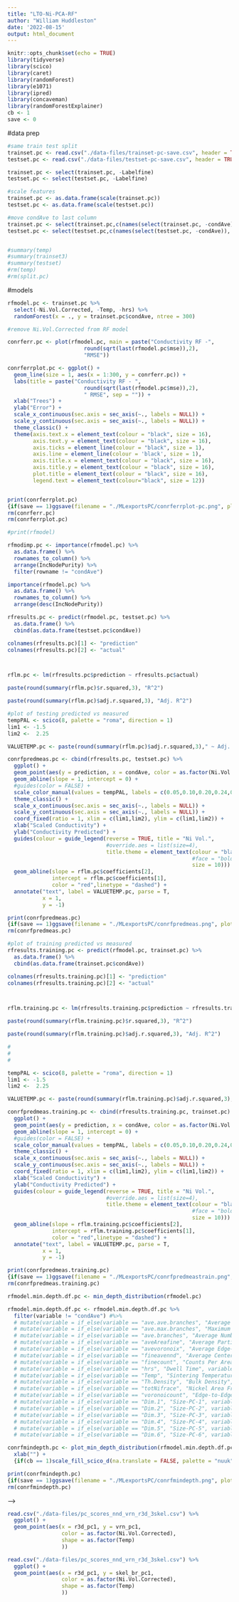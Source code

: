 ```yaml
---
title: "LTO-Ni-PCA-RF"
author: "William Huddleston"
date: '2022-08-15'
output: html_document
---
```


```r
knitr::opts_chunk$set(echo = TRUE)
library(tidyverse)
library(scico)
library(caret)
library(randomForest)
library(e1071)
library(ipred)
library(concaveman)
library(randomForestExplainer)
cb <- 1
save <- 0
```

#data prep

<!--
```r
df_particles_fine %>% 
  select(Labelfine,condAve) %>% 
  unique() %>%
  filter(is.na(condAve) == FALSE)
```


```r
PC_compiled.full <- read.csv("./data-files/pc_scores_nnd_vrn_r3d_3skel.csv")

PC_compiled.mid <- df_particles_fine %>%
  select(Labelfine, magx) %>%
  unique() %>%
  left_join(PC_compiled.full,., by = "Labelfine") %>%
  filter(is.na(condAve) == FALSE) %>%
  mutate(condAve = log(condAve)) #%>%
  #filter(magx == 10)

PC_compiled <- PC_compiled.mid %>%
  select(-1,-3) %>%
  #select(1:60,condAve) %>%
  filter(is.na(condAve) == FALSE) %>%
  #
  select(Labelfine,
         nnd_pc1,nnd_pc2,nnd_pc3,nnd_pc4,
         vrn_pc1,vrn_pc2,vrn_pc3,vrn_pc4,
         r3d_pc1,r3d_pc2,r3d_pc3,r3d_pc4,
         skel_avbr_pc1,skel_avbr_pc2,skel_avbr_pc3,skel_avbr_pc4,
         skel_br_pc1,skel_br_pc2,skel_br_pc3,skel_br_pc4,
         skel_mxbr_pc1,skel_mxbr_pc2,skel_mxbr_pc3,skel_mxbr_pc4,
         Ni.Vol.Corrected, Temp, hrs,
         condAve)



#summary(PC_compiled)
```

```r
#tempscaled.pc <- as.data.frame(scale(PC_compiled))

#split into testing and training
split.pc <- createDataPartition(PC_compiled$condAve, p = 0.7, times = 4)


trainset.pc <- PC_compiled[as.vector(split.pc[[1]]),]
testset.pc <- PC_compiled[-as.vector(split.pc[[1]]),]



trainset.pc.noscale <- trainset.pc
testset.pc.noscale <- testset.pc
trainset.pc.noscale <- select(trainset.pc.noscale,c(names(select(trainset.pc.noscale, -condAve)), "condAve"))
testset.pc.noscale <- select(testset.pc.noscale,c(names(select(testset.pc.noscale, -condAve)), "condAve"))
write.table(trainset.pc.noscale, file = "./data-files/trainset-pc-save.csv", row.names = FALSE, sep = ",")
write.table(testset.pc.noscale, file = "./data-files/testset-pc-save.csv", row.names = FALSE, sep = ",")
```
-->


```r
#same train test split
trainset.pc <- read.csv("./data-files/trainset-pc-save.csv", header = TRUE)
testset.pc <- read.csv("./data-files/testset-pc-save.csv", header = TRUE)

trainset.pc <- select(trainset.pc, -Labelfine)
testset.pc <- select(testset.pc, -Labelfine)

#scale features
trainset.pc <- as.data.frame(scale(trainset.pc))
testset.pc <- as.data.frame(scale(testset.pc))

#move condAve to last column
trainset.pc <- select(trainset.pc,c(names(select(trainset.pc, -condAve)), "condAve"))
testset.pc <- select(testset.pc,c(names(select(testset.pc, -condAve)), "condAve"))


#summary(temp)
#summary(trainset3)
#summary(testset)
#rm(temp)
#rm(split.pc)


```



#models

```r

rfmodel.pc <- trainset.pc %>%
  select(-Ni.Vol.Corrected, -Temp, -hrs) %>%
  randomForest(x = ., y = trainset.pc$condAve, ntree = 300)

#remove Ni.Vol.Corrected from RF model

conrferr.pc <- plot(rfmodel.pc, main = paste("Conductivity RF -", 
                        round(sqrt(last(rfmodel.pc$mse)),2),
                        "RMSE"))

conrferrplot.pc <- ggplot() +
  geom_line(size = 1, aes(x = 1:300, y = conrferr.pc)) +
  labs(title = paste("Conductivity RF - ", 
                        round(sqrt(last(rfmodel.pc$mse)),2),
                        " RMSE", sep = "")) +
  xlab("Trees") +
  ylab("Error") +
  scale_x_continuous(sec.axis = sec_axis(~., labels = NULL)) +
  scale_y_continuous(sec.axis = sec_axis(~., labels = NULL)) +
  theme_classic() +
  theme(axis.text.x = element_text(colour = "black", size = 16),
        axis.text.y = element_text(colour = "black", size = 16),
        axis.ticks = element_line(colour = "black", size = 1),
        axis.line = element_line(colour = 'black', size = 1),
        axis.title.x = element_text(colour = "black", size = 16),
        axis.title.y = element_text(colour = "black", size = 16),
        plot.title = element_text(colour = "black", size = 16),
        legend.text = element_text(colour="black", size = 12))


print(conrferrplot.pc)
{if(save == 1)ggsave(filename = "./MLexportsPC/conrferrplot-pc.png", plot = conrferrplot.pc, device = "png", width = 6,height = 4, units = "in")}
rm(conrferr.pc)
rm(conrferrplot.pc)

#print(rfmodel)
```

```r
rfmodimp.pc <- importance(rfmodel.pc) %>%
  as.data.frame() %>%
  rownames_to_column() %>%
  arrange(IncNodePurity) %>%
  filter(rowname != "condAve")

importance(rfmodel.pc) %>%
  as.data.frame() %>%
  rownames_to_column() %>%
  arrange(desc(IncNodePurity))
```

<!--
```r
rfmodimp.verb.pc <- rfmodimp.pc %>%
  mutate(variable = rowname) %>%
  select(-rowname) #%>%
  # mutate(variable = if_else(variable == "ave.ave.branches", "Average Branch Length", variable)) %>%
  # mutate(variable = if_else(variable == "ave.max.branches", "Maximum Branch Length", variable)) %>%
  # mutate(variable = if_else(variable == "ave.branches", "Average Number of Branches", variable)) %>%
  # mutate(variable = if_else(variable == "aveAreafine", "Average Particle Area", variable)) %>%
  # mutate(variable = if_else(variable == "avevoronoix", "Average Edge-to-Edge Spacing", variable)) %>%
  # mutate(variable = if_else(variable == "fineavennd", "Average Center-to-Center Spacing", variable)) %>%
  # mutate(variable = if_else(variable == "finecount", "Counts Per Area", variable)) %>%
  # mutate(variable = if_else(variable == "hrs", "Dwell Time", variable)) %>%
  # mutate(variable = if_else(variable == "Temp", "Sintering Temperature", variable)) %>%
  # mutate(variable = if_else(variable == "Th.Density", "Bulk Density", variable)) %>%
  # mutate(variable = if_else(variable == "totNifrace", "Nickel Area Fraction", variable)) %>%
  # mutate(variable = if_else(variable == "voronoicount", "Edge-to-Edge Complexity", variable)) %>%
  # mutate(variable = if_else(variable == "Dim.1", "Size-PC-1", variable)) %>%
  # mutate(variable = if_else(variable == "Dim.2", "Size-PC-2", variable)) %>%
  # mutate(variable = if_else(variable == "Dim.3", "Size-PC-3", variable)) %>%
  # mutate(variable = if_else(variable == "Dim.4", "Size-PC-4", variable)) %>%
  # mutate(variable = if_else(variable == "Dim.5", "Size-PC-5", variable)) %>%
  # mutate(variable = if_else(variable == "Dim.6", "Size-PC-6", variable))

ggplot() +
  geom_point(data = rfmodimp.verb.pc, aes(x = variable, y = -IncNodePurity*10))



# conrfnode <- dotchart(rfmodimp.verb$IncNodePurity, labels = rfmodimp.verb$variable, main = "Conductivity RF")
# 
# print(conrfnode)
# {if(save == 1)ggsave(filename = "./MLexports/conrfnode.png", plot = conrfnode, 
#          device = "png", width = 6,height = 4, units = "in")}
# rm(conrfnode)

#{if(save == 1)png("./MLexports/conrfnode-pc.png")} #uncomment to save
print(dotchart(rfmodimp.verb.pc$IncNodePurity, labels = rfmodimp.verb.pc$variable, main = "Conductivity RF"))
dev.off()


#somehow combine node purity and depth information?
```
-->

```r
rfresults.pc <- predict(rfmodel.pc, testset.pc) %>%
  as.data.frame() %>%
  cbind(as.data.frame(testset.pc$condAve))

colnames(rfresults.pc)[1] <- "prediction"
colnames(rfresults.pc)[2] <- "actual"



rflm.pc <- lm(rfresults.pc$prediction ~ rfresults.pc$actual)

paste(round(summary(rflm.pc)$r.squared,3), "R^2")

paste(round(summary(rflm.pc)$adj.r.squared,3), "Adj. R^2")
```

```r
#plot of testing predicted vs measured
tempPAL <- scico(8, palette = "roma", direction = 1)
lim1 <- -1.5
lim2 <-  2.25

VALUETEMP.pc <- paste(round(summary(rflm.pc)$adj.r.squared,3)," ~ Adj. ~ R^2",sep = "")

conrfpredmeas.pc <- cbind(rfresults.pc, testset.pc) %>%
  ggplot() +
  geom_point(aes(y = prediction, x = condAve, color = as.factor(Ni.Vol.Corrected))) +
  geom_abline(slope = 1, intercept = 0) +
  #guides(color = FALSE) +
  scale_color_manual(values = tempPAL, labels = c(0.05,0.10,0.20,0.24,0.28,0.35,0.40,0.50)) +
  theme_classic() +
  scale_x_continuous(sec.axis = sec_axis(~., labels = NULL)) +
  scale_y_continuous(sec.axis = sec_axis(~., labels = NULL)) +
  coord_fixed(ratio = 1, xlim = c(lim1,lim2), ylim = c(lim1,lim2)) +
  xlab("Scaled Conductivity") +
  ylab("Conductivity Predicted") +
  guides(colour = guide_legend(reverse = TRUE, title = "Ni Vol.", 
                               #override.aes = list(size=4), 
                               title.theme = element_text(colour = "black",
                                                          #face = "bold",
                                                          size = 10))) +
  geom_abline(slope = rflm.pc$coefficients[2], 
              intercept = rflm.pc$coefficients[1],
              color = "red",linetype = "dashed") +
  annotate("text", label = VALUETEMP.pc, parse = T,
           x = 1, 
           y = -1)

print(conrfpredmeas.pc)
{if(save == 1)ggsave(filename = "./MLexportsPC/conrfpredmeas.png", plot = conrfpredmeas.pc, device = "png", width = 6,height = 4, units = "in")}
rm(conrfpredmeas.pc)

```

```r
#plot of training predicted vs measured
rfresults.training.pc <- predict(rfmodel.pc, trainset.pc) %>%
  as.data.frame() %>%
  cbind(as.data.frame(trainset.pc$condAve))

colnames(rfresults.training.pc)[1] <- "prediction"
colnames(rfresults.training.pc)[2] <- "actual"



rflm.training.pc <- lm(rfresults.training.pc$prediction ~ rfresults.training.pc$actual)

paste(round(summary(rflm.training.pc)$r.squared,3), "R^2")

paste(round(summary(rflm.training.pc)$adj.r.squared,3), "Adj. R^2")

#
#
#

tempPAL <- scico(8, palette = "roma", direction = 1)
lim1 <- -1.5
lim2 <-  2.25

VALUETEMP.pc <- paste(round(summary(rflm.training.pc)$adj.r.squared,3)," ~ Adj. ~ R^2",sep = "")

conrfpredmeas.training.pc <- cbind(rfresults.training.pc, trainset.pc) %>%
  ggplot() +
  geom_point(aes(y = prediction, x = condAve, color = as.factor(Ni.Vol.Corrected))) +
  geom_abline(slope = 1, intercept = 0) +
  #guides(color = FALSE) +
  scale_color_manual(values = tempPAL, labels = c(0.05,0.10,0.20,0.24,0.28,0.35,0.40,0.50)) +
  theme_classic() +
  scale_x_continuous(sec.axis = sec_axis(~., labels = NULL)) +
  scale_y_continuous(sec.axis = sec_axis(~., labels = NULL)) +
  coord_fixed(ratio = 1, xlim = c(lim1,lim2), ylim = c(lim1,lim2)) +
  xlab("Scaled Conductivity") +
  ylab("Conductivity Predicted") +
  guides(colour = guide_legend(reverse = TRUE, title = "Ni Vol.", 
                               #override.aes = list(size=4), 
                               title.theme = element_text(colour = "black",
                                                          #face = "bold",
                                                          size = 10))) +
  geom_abline(slope = rflm.training.pc$coefficients[2], 
              intercept = rflm.training.pc$coefficients[1],
              color = "red",linetype = "dashed") +
  annotate("text", label = VALUETEMP.pc, parse = T,
           x = 1, 
           y = -1)

print(conrfpredmeas.training.pc)
{if(save == 1)ggsave(filename = "./MLexportsPC/conrfpredmeastrain.png", plot = conrfpredmeas.training.pc, device = "png", width = 6,height = 4, units = "in")}
rm(conrfpredmeas.training.pc)


```



```r
rfmodel.min.depth.df.pc <- min_depth_distribution(rfmodel.pc)

rfmodel.min.depth.df.pc <- rfmodel.min.depth.df.pc %>%
  filter(variable != "condAve") #%>%
  # mutate(variable = if_else(variable == "ave.ave.branches", "Average Branch Length", variable)) %>%
  # mutate(variable = if_else(variable == "ave.max.branches", "Maximum Branch Length", variable)) %>%
  # mutate(variable = if_else(variable == "ave.branches", "Average Number of Branches", variable)) %>%
  # mutate(variable = if_else(variable == "aveAreafine", "Average Particle Area", variable)) %>%
  # mutate(variable = if_else(variable == "avevoronoix", "Average Edge-to-Edge Spacing", variable)) %>%
  # mutate(variable = if_else(variable == "fineavennd", "Average Center-to-Center Spacing", variable)) %>%
  # mutate(variable = if_else(variable == "finecount", "Counts Per Area", variable)) %>%
  # mutate(variable = if_else(variable == "hrs", "Dwell Time", variable)) %>%
  # mutate(variable = if_else(variable == "Temp", "Sintering Temperature", variable)) %>%
  # mutate(variable = if_else(variable == "Th.Density", "Bulk Density", variable)) %>%
  # mutate(variable = if_else(variable == "totNifrace", "Nickel Area Fraction", variable)) %>%
  # mutate(variable = if_else(variable == "voronoicount", "Edge-to-Edge Complexity", variable)) %>%
  # mutate(variable = if_else(variable == "Dim.1", "Size-PC-1", variable)) %>%
  # mutate(variable = if_else(variable == "Dim.2", "Size-PC-2", variable)) %>%
  # mutate(variable = if_else(variable == "Dim.3", "Size-PC-3", variable)) %>%
  # mutate(variable = if_else(variable == "Dim.4", "Size-PC-4", variable)) %>%
  # mutate(variable = if_else(variable == "Dim.5", "Size-PC-5", variable)) %>%
  # mutate(variable = if_else(variable == "Dim.6", "Size-PC-6", variable))

conrfmindepth.pc <- plot_min_depth_distribution(rfmodel.min.depth.df.pc, k = 30) +
  xlab("") +
  {if(cb == 1)scale_fill_scico_d(na.translate = FALSE, palette = "nuuk", direction = 1, begin = 0, end = 1)}

print(conrfmindepth.pc)
{if(save == 1)ggsave(filename = "./MLexportsPC/conrfmindepth.png", plot = conrfmindepth.pc, device = "png", width = 7.29,height = 4.5, units = "in")}
rm(conrfmindepth.pc)
```
-->

<!--
#RUN MANY MODELS

```r
#model.csv generation
# (0) .modelid
# (1) .ntree (25-100)
# (2) .mtry  24/3 is default (4-12)
# (3) .sampsize obsnum is default
# (4) .nodesize (5 is default (1-9))
# (5) maxnodes
# (6) nPerm default is 1
# (7) importance
# (8) top-10 tree-size

# obsnum <- nrow(trainset.pc)
# 
# model.csv.meta <- data.frame("modelid" = 1:700) %>%
#   mutate(modelid = sprintf("%03i",modelid)) %>%
#   mutate(modelid = paste("PC-RF-",modelid, sep = "")) %>%
#   cbind(., ntree.int = sample(seq(from=10,to=100,by=1), size = 700, replace = T)) %>%
#   cbind(., mtry.int = sample(seq(from=4,to=12,by=1), size = 700, replace = T)) %>%
#   cbind(., sampsize.int = round(sample(seq(from = 0.1*obsnum, to = obsnum, by = 1), size = 700, replace = T))) %>%
#   cbind(., nodesize.int = sample(seq(from=1,to=9,by=1), size = 700, replace = T))
#   #maxnodes is a direct function of nodesize, don't need to control this value
#   
# 
# model.csv.meta %>%
#   mutate(code = paste(ntree.int,mtry.int,sampsize.int,nodesize.int, sep = "-")) %>% select(code) %>% unique(.)
# 
# write.table(model.csv.meta, file = "./MLexportsPC/PC-RF/model.csv", row.names = FALSE, sep = ",")

model.csv.meta <- read.csv("./MLexportsPC/PC-RF/model.csv", header = TRUE)
```


```r
trainset.pc.labels <- read.csv("./data-files/trainset-pc-save.csv", header = TRUE) %>% select(1)
testset.pc.labels <- read.csv("./data-files/testset-pc-save.csv", header = TRUE) %>% select(1)

```


```r
#model runs

model.meta.results <- data.frame()
#i <- 3

for (i in 1:700){


rfmodel.pc <- trainset.pc %>%
  select(-Ni.Vol.Corrected, -Temp, -hrs) %>%
  randomForest(x = ., y = trainset.pc$condAve, 
               ntree = model.csv.meta[i,2],
               mtry = model.csv.meta[i,3],
               sampsize = model.csv.meta[i,4],
               nodesize = model.csv.meta[i,5],
               )

#filename <- paste("./MLexportsPC/PC-RF-",i,".Rdata", sep = "")
#save(rfmodel.pc, file = filename)

rfresults.pc <- predict(rfmodel.pc, testset.pc) %>%
  as.data.frame() %>%
  cbind(as.data.frame(testset.pc$condAve),testset.pc.labels) %>%
  mutate(partition = "test")

colnames(rfresults.pc)[1] <- "prediction"
colnames(rfresults.pc)[2] <- "actual"


rfresults.training.pc <- predict(rfmodel.pc, trainset.pc) %>%
  as.data.frame() %>%
  cbind(as.data.frame(trainset.pc$condAve), trainset.pc.labels) %>%
  mutate(partition = "train")

colnames(rfresults.training.pc)[1] <- "prediction"
colnames(rfresults.training.pc)[2] <- "actual"

rfresults.out <- rbind(rfresults.pc,rfresults.training.pc)

filename <- paste("./MLexportsPC/PC-RF/",model.csv.meta[i,1],".csv", sep = "")

write.table(rfresults.out, file = filename, row.names = FALSE, sep = ",")


temp1 <- treesize(rfmodel.pc) %>%
  sort(decreasing = T) %>%
  .[1:10] %>%
  paste(collapse = " ") %>%
  as.character() %>%
  as.data.frame() %>%
  rename(., treesize10 = .)

temp2 <- importance(rfmodel.pc) %>%
  as.data.frame() %>%
  rownames_to_column() %>%
  filter(rowname != "condAve") %>%
  mutate(IncNodePurity = round(IncNodePurity, 2)) %>%
  pull(IncNodePurity) %>%
  paste(collapse = " ") %>%
  as.data.frame() %>%
  rename(., Importance24 = .)

model.meta.results <- cbind(model.csv.meta[i,1], temp2, temp1) %>%
  rename(modelid = "model.csv.meta[i, 1]") %>%
  rbind(model.meta.results, .)

rm(temp1)
rm(temp2)

}


model.csv.meta %>%
  mutate(maxnodes.int = NA) %>%
  mutate(nPerm.int = NA) %>%
  left_join(., model.meta.results, by = "modelid") %>%
write.table(., file = "./MLexportsPC/PC-RF/modelout.csv", row.names = FALSE, sep = ",")

```

-->

```r
read.csv("./data-files/pc_scores_nnd_vrn_r3d_3skel.csv") %>%
  ggplot() +
  geom_point(aes(x = r3d_pc1, y = vrn_pc1,
                 color = as.factor(Ni.Vol.Corrected),
                 shape = as.factor(Temp)
                 ))

read.csv("./data-files/pc_scores_nnd_vrn_r3d_3skel.csv") %>%
  ggplot() +
  geom_point(aes(x = r3d_pc1, y = skel_br_pc1,
                 color = as.factor(Ni.Vol.Corrected),
                 shape = as.factor(Temp)
                 ))

```


